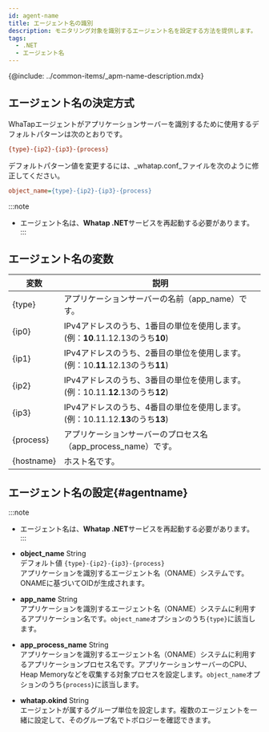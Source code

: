 ```yaml
---
id: agent-name
title: エージェント名の識別
description: モニタリング対象を識別するエージェント名を設定する方法を提供します。
tags:
  - .NET
  - エージェント名
---
```


{@include: ../common-items/_apm-name-description.mdx}

## エージェント名の決定方式

WhaTapエージェントがアプリケーションサーバーを識別するために使用するデフォルトパターンは次のとおりです。

```ini title='기본 패턴'
{type}-{ip2}-{ip3}-{process}
```

デフォルトパターン値を変更するには、_whatap.conf_ファイルを次のように修正してください。

```ini title='whatap.conf'
object_name={type}-{ip2}-{ip3}-{process}
```

:::note

-   エージェント名は、**Whatap .NET**サービスを再起動する必要があります。 
:::

## エージェント名の変数

| 変数         | 説明                                                                      |
| ---------- | ----------------------------------------------------------------------- |
| {type}     | アプリケーションサーバーの名前（app_name）です。                                            |
| {ip0}      | IPv4アドレスのうち、1番目の単位を使用します。(例：**10**.11.12.13のうち**10**)                   |
| {ip1}      | IPv4アドレスのうち、2番目の単位を使用します。(例：10.**11**.12.13のうち**11**)                   |
| {ip2}      | IPv4アドレスのうち、3番目の単位を使用します。(例：10.11.**12**.13のうち**12**)                   |
| {ip3}      | IPv4アドレスのうち、4番目の単位を使用します。(例：10.11.12.**13**のうち**13**)                   |
| {process}  | アプリケーションサーバーのプロセス名（app_process_name）です。                                 |
| {hostname} | ホスト名です。                                                                 |

## エージェント名の設定{#agentname}

:::note

-   エージェント名は、**Whatap .NET**サービスを再起動する必要があります。 
:::

-   **object_name** <span class='type'>String</span><br/>
    デフォルト値 `{type}-{ip2}-{ip3}-{process}`<br/>
    アプリケーションを識別するエージェント名（ONAME）システムです。ONAMEに基づいてOIDが生成されます。

-   **app_name** <span class='type'>String</span><br/>
    アプリケーションを識別するエージェント名（ONAME）システムに利用するアプリケーション名です。`object_name`オプションのうち`{type}`に該当します。

-   **app_process_name** <span class='type'>String</span><br/>
    アプリケーションを識別するエージェント名（ONAME）システムに利用するアプリケーションプロセス名です。アプリケーションサーバーのCPU、Heap Memoryなどを収集する対象プロセスを設定します。`object_name`オプションのうち`{process}`に該当します。

-   **whatap.okind** <span class='type'>String</span><br/>
     エージェントが属するグループ単位を設定します。複数のエージェントを一緒に設定して、そのグループ名でトポロジーを確認できます。
